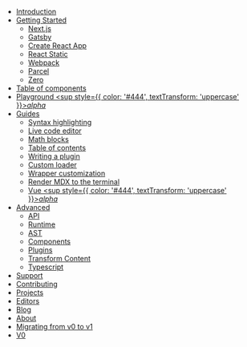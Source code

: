 - [Introduction](/)
- [Getting Started](/getting-started/)
  - [Next.js](/getting-started/next)
  - [Gatsby](/getting-started/gatsby)
  - [Create React App](/getting-started/create-react-app)
  - [React Static](/getting-started/react-static)
  - [Webpack](/getting-started/webpack)
  - [Parcel](/getting-started/parcel)
  - [Zero](/getting-started/zero)
- [Table of components](/table-of-components)
- [Playground <sup style={{ color: '#444', textTransform: 'uppercase' }}>_alpha_</sup>](/playground)
- [Guides](/guides/)
  - [Syntax highlighting](/guides/syntax-highlighting)
  - [Live code editor](/guides/live-code)
  - [Math blocks](/guides/math-blocks)
  - [Table of contents](/guides/table-of-contents)
  - [Writing a plugin](/guides/writing-a-plugin)
  - [Custom loader](/guides/custom-loader)
  - [Wrapper customization](/guides/wrapper-customization)
  - [Render MDX to the terminal](/guides/terminal)
  - [Vue <sup style={{ color: '#444', textTransform: 'uppercase' }}>_alpha_</sup>](/guides/vue)
- [Advanced](/advanced/)
  - [API](/advanced/api)
  - [Runtime](/advanced/runtime)
  - [AST](/advanced/ast)
  - [Components](/advanced/components)
  - [Plugins](/advanced/plugins)
  - [Transform Content](/advanced/transform-content)
  - [Typescript](/advanced/typescript)
- [Support](/support)
- [Contributing](/contributing)
- [Projects](/projects)
- [Editors](/editors)
- [Blog](/blog)
- [About](/about)
- [Migrating from v0 to v1](/migrating/v1)
- [V0](https://v0.mdxjs.com)
